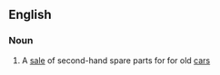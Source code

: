 ==English==

===Noun===
{{en-noun}}

#{{British}} A [[sale]] of second-hand spare parts for for old [[car]]s